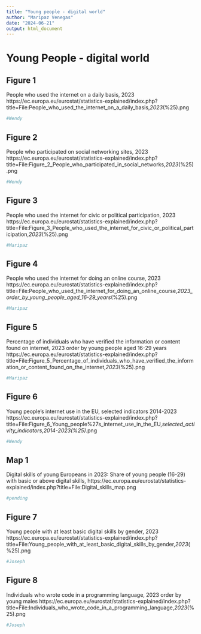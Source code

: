 ---
title: "Young people - digital world"
author: "Maripaz Venegas"
date: "2024-06-21"
output: html_document
---

# Young People - digital world

## Figure 1
People who used the internet on a daily basis, 2023
https://ec.europa.eu/eurostat/statistics-explained/index.php?title=File:People_who_used_the_internet_on_a_daily_basis,_2023_(%25).png
```{r}
#Wendy
```


## Figure 2
People who participated on social networking sites, 2023
https://ec.europa.eu/eurostat/statistics-explained/index.php?title=File:Figure_2_People_who_participated_in_social_networks,_2023_(%25).png
```{r}
#Wendy
```


## Figure 3
People who used the internet for civic or political participation, 2023
https://ec.europa.eu/eurostat/statistics-explained/index.php?title=File:Figure_3_People_who_used_the_internet_for_civic_or_political_participation,_2023_(%25).png
```{r}
#Maripaz
```


## Figure 4
People who used the internet for doing an online course, 2023
https://ec.europa.eu/eurostat/statistics-explained/index.php?title=File:People_who_used_the_internet_for_doing_an_online_course,_2023_order_by_young_people_aged_16-29_years_(%25).png
```{r}
#Maripaz
```


## Figure 5
Percentage of individuals who have verified the information or content found on internet, 2023 order by young people aged 16-29 years
https://ec.europa.eu/eurostat/statistics-explained/index.php?title=File:Figure_5_Percentage_of_individuals_who_have_verified_the_information_or_content_found_on_the_internet,_2023_(%25).png
```{r}
#Maripaz
```


## Figure 6
Young people's internet use in the EU, selected indicators 2014-2023
https://ec.europa.eu/eurostat/statistics-explained/index.php?title=File:Figure_6_Young_people%27s_internet_use_in_the_EU,_selected_activity_indicators,_2014-2023_(%25)_.png
```{r}
#Wendy
```


## Map 1
Digital skills of young Europeans in 2023: Share of young people (16-29) with basic or above digital skills, 
https://ec.europa.eu/eurostat/statistics-explained/index.php?title=File:Digital_skills_map.png
```{r}
#pending
```


## Figure 7
Young people with at least basic digital skills by gender, 2023
https://ec.europa.eu/eurostat/statistics-explained/index.php?title=File:Young_people_with_at_least_basic_digital_skills_by_gender,_2023_(%25).png
```{r}
#Joseph
```

## Figure 8
Individuals who wrote code in a programming language, 2023 order by young males
https://ec.europa.eu/eurostat/statistics-explained/index.php?title=File:Individuals_who_wrote_code_in_a_programming_language,_2023_(%25).png
```{r}
#Joseph
```

